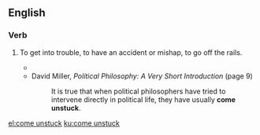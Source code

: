 ==English==

===Verb===
{{head|en|verb|head=[[come]] [[unstuck]]}}

# {{lb|en|idiomatic|British}} To get into trouble, to have an accident or mishap, to go off the rails.
#* {{RQ:Wodehouse Offing|XII|“Well, if you must know,” he said, “she's broken the engagement.” This didn't get us any farther. We had assumed as much. You don't go calling people rats if love still lingers. “But it's only an hour or so,” I said, “since I left her outside a hostelry called the ‘Fox and Goose’, and she had just been giving you a rave notice. What '''came unstuck'''? What did you do to the girl?”}}
#* David Miller, ''Political Philosophy: A Very Short Introduction'' (page 9)
#*: It is true that when political philosophers have tried to intervene directly in political life, they have usually '''come unstuck'''.

[[el:come unstuck]]
[[ku:come unstuck]]